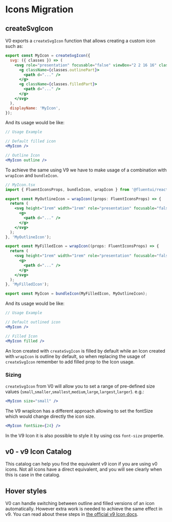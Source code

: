 
<Meta title="Concepts/Migration/from v0/Icons" />

# Icons Migration

## createSvgIcon

V0 exports a `createSvgIcon` function that allows creating a custom icon such as:

```jsx
export const MyIcon = createSvgIcon({
  svg: ({ classes }) => (
    <svg role="presentation" focusable="false" viewBox="2 2 16 16" className={classes.svg}>
      <g className={classes.outlinePart}>
        <path d="..." />
      </g>
      <g className={classes.filledPart}>
        <path d="..." />
      </g>
    </svg>
  ),
  displayName: 'MyIcon',
});
```

And its usage would be like:

```jsx
// Usage Example

// Default filled icon
<MyIcon />

// Outline Icon
<MyIcon outline />
```

To achieve the same using V9 we have to make usage of a combination with `wrapIcon` and `bundleIcon`.

```jsx
// MyIcon.tsx
import { FluentIconsProps, bundleIcon, wrapIcon } from '@fluentui/react-icons';

export const MyOutlineIcon = wrapIcon((props: FluentIconsProps) => {
  return (
    <svg height="1rem" width="1rem" role="presentation" focusable="false" viewBox="2 2 16 16" {...props}>
      <g>
        <path d="..." />
      </g>
    </svg>
  );
}, 'MyOutlineIcon');

export const MyFilledIcon = wrapIcon((props: FluentIconsProps) => {
  return (
    <svg height="1rem" width="1rem" role="presentation" focusable="false" viewBox="2 2 16 16" {...props}>
      <g>
        <path d="..." />
      </g>
    </svg>
  );
}, 'MyFilledIcon');

export const MyIcon = bundleIcon(MyFilledIcon, MyOutlineIcon);
```

And its usage would be like:

```jsx
// Usage Example

// Default outlined icon
<MyIcon />

// Filled Icon
<MyIcon filled />
```

An Icon created with `createSvgIcon` is filled by default while an Icon created with `wrapIcon` is outline by default, so when replacing the usage of `createSvgIcon` remember to add filled prop to the Icon usage.

### Sizing

`createSvgIcon` from V0 will allow you to set a range of pre-defined size values (`small`,`smaller`,`smallest`,`medium`,`large`,`largest`,`larger`). e.g.:

```jsx
<MyIcon size="small" />
```

The V9 wrapIcon has a different approach allowing to set the fontSize which would change directly the icon size.

```jsx
<MyIcon fontSize={24} />
```

In the V9 Icon it is also possible to style it by using css `font-size` propertie.

## v0 - v9 Icon Catalog

This catalog can help you find the equivalent v9 icon if you are using v0 icons. Not all icons have a direct
equivalent, and you will see clearly when this is case in the catalog.

## Hover styles

V0 can handle switching between outline and filled versions of an icon automatically. However extra work is needed
to achieve the same effect in v9. You can read about these steps in [the official v9 Icon docs](?path=/docs/concepts-developer-icons-icons--page).

<IconCatalog />
